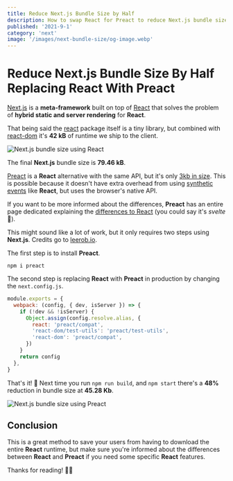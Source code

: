 ```yaml
---
title: Reduce Next.js Bundle Size by Half
description: How to swap React for Preact to reduce Next.js bundle size
published: '2021-9-1'
category: 'next'
image: '/images/next-bundle-size/og-image.webp'
---
```


# Reduce Next.js Bundle Size By Half Replacing React With Preact

[Next.js](https://nextjs.org/) is a **meta-framework** built on top of [React](https://reactjs.org/) that solves the problem of **hybrid static and server rendering** for **React**.

That being said the [react](https://bundlephobia.com/package/react@17.0.2) package itself is a tiny library, but combined with [react-dom](https://bundlephobia.com/package/react-dom@17.0.2) it's **42 kB** of runtime we ship to the client.

<Image
  height={648}
  width={1000}
  src="/images/next-bundle-size/react.webp"
  alt="Next.js bundle size using React"
/>

The final **Next.js** bundle size is **79.46 kB**.

[Preact](https://preactjs.com/) is a **React** alternative with the same API, but it's only [3kb in size](https://bundlephobia.com/package/preact@10.5.14). This is possible because it doesn't have extra overhead from using [synthetic events](https://reactjs.org/docs/events.html) like **React**, but uses the browser's native API.

If you want to be more informed about the differences, **Preact** has an entire page dedicated explaining the [differences to React](https://preactjs.com/guide/v8/differences-to-react/) (you could say it's _svelte_ 🥁).

This might sound like a lot of work, but it only requires two steps using **Next.js**. Credits go to [leerob.io](https://leerob.io/).

The first step is to install **Preact**.

```shell:terminal
npm i preact
```

The second step is replacing **React** with **Preact** in production by changing the `next.config.js`.

```js:next.config.js
module.exports = {
  webpack: (config, { dev, isServer }) => {
    if (!dev && !isServer) {
      Object.assign(config.resolve.alias, {
        react: 'preact/compat',
        'react-dom/test-utils': 'preact/test-utils',
        'react-dom': 'preact/compat',
      })
    }
    return config
  },
}
```

That's it! 🥳 Next time you run `npm run build`, and `npm start` there's a **48%** reduction in bundle size at **45.28 Kb**.

<Image
  height={648}
  width={1000}
  src="/images/next-bundle-size/preact.webp"
  alt="Next.js bundle size using Preact"
/>

## Conclusion

This is a great method to save your users from having to download the entire **React** runtime, but make sure you're informed about the differences between **React** and **Preact** if you need some specific **React** features.

Thanks for reading! 🏄‍♀️
